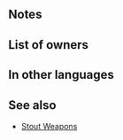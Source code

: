 {{Weapon Infobox
|tagid=SID_堅固の斧
|intID=3155
|image=wep_ax115
|exclusive=0
|weaponType=Axe
|cost=200
|might=10
|range=1
|effect=At start of combat, if unit's HP ≥ 50%, grants Atk/Def+5 during combat, and also, if foe can make a follow-up attack, reduces damage from foe's first attack by 50%.
|statModifiers=0,10,0,0,0
|required=Steel Axe
|next=Stout Axe+
|promotionRarity=5
|promotionTier=1
|properties=random_owner
}}
==Notes==
{{Combat boosts}}
{{DamagePercentageReduction}}
==List of owners==
{{Skill Hero List}}
==In other languages==
{{OtherLanguages
|japanese=堅固の斧
|german=Stabile Axt
|spanishEU=Gran hacha
|spanishLA=Gran hacha
|french=Hache robuste
|italian=Ascia robusta
|chineseTW=堅固之斧
|portuguese=Machado forte
}}
==See also==
{{See also skills|cond=Description LIKE '%if foe can make a follow-up attack, reduces damage from foe_s first attack%' AND WikiName NOT LIKE '%Stout%'|columns=3}}
* [[Skill families#Stout|Stout Weapons]]
{{Weapons Navbox}}